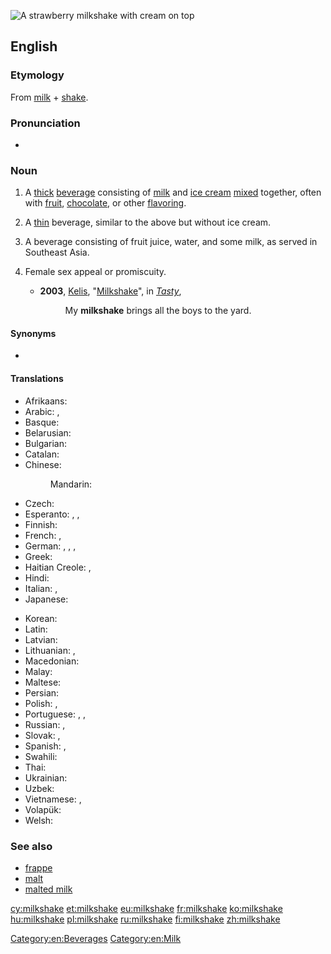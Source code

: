 [[Image:Strawberry milkshake.jpg|thumb|A strawberry milkshake with cream on top]]
{{also|milk-shake}}
==English==
{{wikipedia}}

===Etymology===
From [[milk]] + [[shake]].

===Pronunciation===
* {{audio|en-us-milkshake.ogg|Audio (US)}}

===Noun===
{{en-noun}}

# A [[thick]] [[beverage]] consisting of [[milk]] and [[ice cream]] [[mixed]] together, often with [[fruit]], [[chocolate]], or other [[flavoring]].
# {{context|New England}} A [[thin]] beverage, similar to the above{{attention||how do you refer to another definition?}} but without ice cream.
# A beverage consisting of fruit juice, water, and some milk, as served in Southeast Asia.
# {{slang}} Female sex appeal or promiscuity.
#* '''2003''', [[w:Kelis|Kelis]], "[[w:Milkshake (song)|Milkshake]]", in ''[[w:Tasty|Tasty]]'',
#*: My '''milkshake''' brings all the boys to the yard.

====Synonyms====
* {{context|New England}} {{l|en|frappe|gloss=thick beverage}}

====Translations====
{{trans-top|milk and ice cream beverage}}
* Afrikaans: {{t-|af|melkskommel}}
* Arabic: {{t-|ar|ميلك شيك|m|tr=milk šayk|sc=Arab}}, {{t-|ar|مخفوق الحليب|m|tr=maxfūq al-ḥalīb|sc=Arab}}
* Basque: {{t-|eu|irabiaki}}
* Belarusian: {{t-|be|малочны кактэйль|m|tr=malóčny kaktéjlʹ|sc=Cyrl}}
* Bulgarian: {{t-|bg|млечен шейк|m|tr=mléčen šejk|sc=Cyrl}}
* Catalan: {{t-|ca|batut de llet|m}}
* Chinese:
*: Mandarin: {{t|cmn|奶昔|tr=nǎixī, nǎixí|sc=Hani}}
* Czech: {{t+|cs|koktejl|m}}
* Esperanto: {{t-|eo|laktoskuaĵo}}, {{qualifier|alternate spelling}} {{t-|eo|laktoskuajxo}}, {{qualifier|alternate spelling}} {{t-|eo|laktoskuajho}}
* Finnish: {{t+|fi|pirtelö}}
* French: {{t+|fr|milk-shake|m}},  {{qualifier|Quebec}} {{t-|fr|lait frappé|m}}
* German: {{t+|de|Milchmixgetränk|n}}, {{t-|de|Milchmischgetränk|n}}, {{t-|de|Milchmix|m}}, {{t+|de|Milchshake|m}}
* Greek: {{t-|el|μιλκσέικ|n|tr=milkséik}}
* Haitian Creole: {{tø|ht|milkchèyk}}, {{tø|ht|souke lèt}}
* Hindi: {{t-|hi|खीर|f|tr=khīra|sc=Deva}}
* Italian: {{t-|it|frullato|m}},  {{t-|it|milkshake|m}}
* Japanese: {{t-|ja|ミルクセーキ|tr=mirukusēki|sc=Jpan}}
{{trans-mid}}
* Korean: {{t-|ko|밀크셰이크|tr=milkeusyeikeu|sc=Hang}}
* Latin: {{t-|la|redel|m}}
* Latvian: {{t-|lv|kokteilis|m}}
* Lithuanian: {{t-|lt|kokteilis|m}}, {{t-|lt|pieno kokteilis|m}}
* Macedonian: {{t|mk|милкшејк|m|tr=mílkšejk|sc=Cyrl}}
* Malay: {{t-|ms|susu kocak}}
* Maltese: {{t-|mt|ħalib tal-kulur}}
* Persian: {{t-|fa|میلک شیک|tr=milk šayk|sc=fa-Arab}}
* Polish: {{t+|pl|shake|m}}, {{t-|pl|koktail mleczny|m}}
* Portuguese: {{t+|pt|batida|f}}, {{t+|pt|vitamina|f}}, {{t-|pt|milkshake|m}}
* Russian: {{t-|ru|молочный коктейль|m|sc=Cyrl|tr=molóčnyj koktɛ́jlʹ}}, {{t+|ru|коктейль|m|tr=koktɛ́jlʹ|sc=Cyrl}}
* Slovak: {{t-|sk|koktajl|m}}, {{t-|sk|koktejl|m}}
* Spanish: {{t-|es|batido|m}}, {{t-|es|licuado|m}}
* Swahili: {{t-|sw|sharubati}}
* Thai: {{t-|th|นมปั่น|tr=nohmbpan}}
* Ukrainian: {{t-|uk|молочний коктейль|m|tr=molóčnyj koktéjlʹ|sc=Cyrl}}
* Uzbek: {{t-|uz|ichimlik}}
* Vietnamese: {{t-|vi|loại kem sưa}}, {{t+|vi|trộn}}
* Volapük: {{t-|vo|miligamigot}}
* Welsh: {{t+|cy|ysgytlaeth|m}}
{{trans-bottom}}

===See also===
* [[frappe]]
* [[malt]]
* [[malted milk]]

[[Category:en:Beverages]]
[[Category:en:Milk]]

[[cy:milkshake]]
[[et:milkshake]]
[[eu:milkshake]]
[[fr:milkshake]]
[[ko:milkshake]]
[[hu:milkshake]]
[[pl:milkshake]]
[[ru:milkshake]]
[[fi:milkshake]]
[[zh:milkshake]]